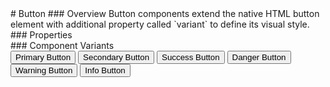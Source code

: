 
<Meta title="Components/Button" of={ButtonStory} />


<Unstyled>
#  Button
### Overview
Button components extend the native HTML button element with additional property called `variant` to define its visual style.
<Canvas />
<br/>
### Properties
<Controls />
<br/>
### Component Variants
<div style={{ display: 'flex', gap: 12, flexWrap: 'wrap' }}>
  <Button variant="primary">Primary Button</Button>
  <Button variant="secondary">Secondary Button</Button>
  <Button variant="success">Success Button</Button>
  <Button variant="danger">Danger Button</Button>
  <Button variant="warning">Warning Button</Button>
  <Button variant="info">Info Button</Button>
</div>
</Unstyled>
